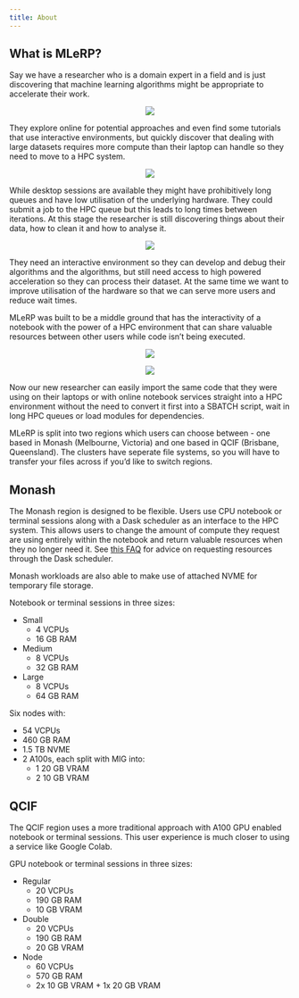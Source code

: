```yaml
---
title: About
---
```

## What is MLeRP?
Say we have a researcher who is a domain expert in a field and is just discovering that machine learning algorithms might be appropriate to accelerate their work. 

<p style="text-align: center;">![](./images/before-after.png)</p>

They explore online for potential approaches and even find some tutorials that use interactive environments, but quickly discover that dealing with large datasets requires more compute than their laptop can handle so they need to move to a HPC system. 

<p style="text-align: center;">![](./images/notebook-cat.png)</p>

While desktop sessions are available they might have prohibitively long queues and have low utilisation of the underlying hardware. They could submit a job to the HPC queue but this leads to long times between iterations. At this stage the researcher is still discovering things about their data, how to clean it and how to analyse it. 

<p style="text-align: center;">![](./images/hpc-cat.png)</p>

They need an interactive environment so they can develop and debug their algorithms and the algorithms, but still need access to high powered acceleration so they can process their dataset. At the same time we want to improve utilisation of the hardware so that we can serve more users and reduce wait times.

MLeRP was built to be a middle ground that has the interactivity of a notebook with the power of a HPC environment that can share valuable resources between other users while code isn’t being executed. 

<p style="text-align: center;">![](./images/mlerp-rings.png)</p>
<p style="text-align: center;">![](./images/captain-research-cloud.png)</p>

Now our new researcher can easily import the same code that they were using on their laptops or with online notebook services straight into a HPC environment without the need to convert it first into a SBATCH script, wait in long HPC queues or load modules for dependencies. 

MLeRP is split into two regions which users can choose between - one based in Monash (Melbourne, Victoria) and one based in QCIF (Brisbane, Queensland). The clusters have seperate file systems, so you will have to transfer your files across if you'd like to switch regions.

## Monash

The Monash region is designed to be flexible. Users use CPU notebook or terminal sessions along with a Dask scheduler as an interface to the HPC system. This allows users to change the amount of compute they request are using entirely within the notebook and return valuable resources when they no longer need it. See [this FAQ](/faq.qmd#how-much-compute-should-i-ask-for-with-my-slurmcluster) for advice on requesting resources through the Dask scheduler.

Monash workloads are also able to make use of attached NVME for temporary file storage.

Notebook or terminal sessions in three sizes:  

- Small 
  - 4 VCPUs 
  - 16 GB RAM 
- Medium  
  - 8 VCPUs
  - 32 GB RAM  
- Large  
  - 8 VCPUs
  - 64 GB RAM  

Six nodes with:

- 54 VCPUs
- 460 GB RAM
- 1.5 TB NVME
- 2 A100s, each split with MIG into:
  - 1 20 GB VRAM
  - 2 10 GB VRAM

## QCIF
The QCIF region uses a more traditional approach with A100 GPU enabled notebook or terminal sessions. This user experience is much closer to using a service like Google Colab.

GPU notebook or terminal sessions in three sizes:

- Regular
  - 20 VCPUs
  - 190 GB RAM
  - 10 GB VRAM
- Double
  - 20 VCPUs
  - 190 GB RAM
  - 20 GB VRAM
- Node
  - 60 VCPUs
  - 570 GB RAM
  - 2x 10 GB VRAM + 1x 20 GB VRAM
  